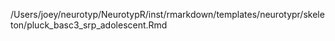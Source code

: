 /Users/joey/neurotyp/NeurotypR/inst/rmarkdown/templates/neurotypr/skeleton/pluck_basc3_srp_adolescent.Rmd